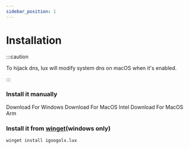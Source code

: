 ```yaml
---
sidebar_position: 1
---
```






# Installation

:::caution

To hijack dns, lux will modify system dns on macOS when it's enabled.

:::

### Install it manually
<Download type={DownloadType.windows}>
    Download For Windows
</Download>

<Download type={DownloadType.macIntel}>
    Download For MacOS Intel
</Download>

<Download type={DownloadType.macArm}>
    Download For MacOS Arm
</Download>



### Install it from [winget](https://github.com/microsoft/winget-cli)(windows only)
```sh
winget install igoogolx.lux
```




